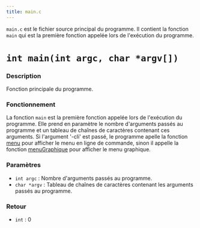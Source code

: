 ```yaml
---
title: main.c
---
```


`main.c` est le fichier source principal du programme. Il contient la fonction `main` qui est la première fonction appelée lors de l'exécution du programme.


# `int main(int argc, char *argv[])`
### Description
Fonction principale du programme.

### Fonctionnement
La fonction `main` est la première fonction appelée lors de l'exécution du programme. Elle prend en paramètre le nombre d'arguments passés au programme et un tableau de chaînes de caractères contenant ces arguments.
Si l'argument '-cli' est passé, le programme apelle la fonction [menu](menu) pour afficher le menu en ligne de commande, sinon il appelle la fonction [menuGraphique](menuGraphique) pour afficher le menu graphique.

### Paramètres
- `int argc` : Nombre d'arguments passés au programme.
- `char *argv` : Tableau de chaînes de caractères contenant les arguments passés au programme.

### Retour
- `int` : 0